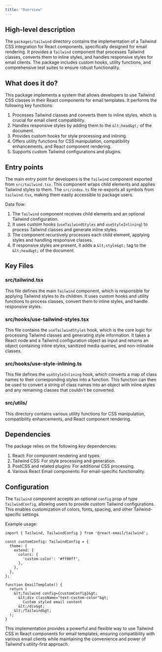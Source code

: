 ```yaml
---
title: "Overview"
---
```


## High-level description
The `packages/tailwind` directory contains the implementation of a Tailwind CSS integration for React components, specifically designed for email rendering. It provides a `Tailwind` component that processes Tailwind classes, converts them to inline styles, and handles responsive styles for email clients. The package includes custom hooks, utility functions, and comprehensive test suites to ensure robust functionality.

## What does it do?
This package implements a system that allows developers to use Tailwind CSS classes in their React components for email templates. It performs the following key functions:

1. Processes Tailwind classes and converts them to inline styles, which is crucial for email client compatibility.
2. Handles responsive styles by adding them to the `&lt;head&gt;` of the document.
3. Provides custom hooks for style processing and inlining.
4. Offers utility functions for CSS manipulation, compatibility enhancements, and React component rendering.
5. Supports custom Tailwind configurations and plugins.

## Entry points
The main entry point for developers is the `Tailwind` component exported from `src/tailwind.tsx`. This component wraps child elements and applies Tailwind styles to them. The `src/index.ts` file re-exports all symbols from `tailwind.tsx`, making them easily accessible to package users.

Data flow:
1. The `Tailwind` component receives child elements and an optional Tailwind configuration.
2. It uses custom hooks (`useTailwindStyles` and `useStyleInlining`) to process Tailwind classes and generate inline styles.
3. The component recursively processes each child element, applying styles and handling responsive classes.
4. If responsive styles are present, it adds a `&lt;style&gt;` tag to the `&lt;head&gt;` of the document.

## Key Files

### src/tailwind.tsx
This file defines the main `Tailwind` component, which is responsible for applying Tailwind styles to its children. It uses custom hooks and utility functions to process classes, convert them to inline styles, and handle responsive styles.

### src/hooks/use-tailwind-styles.tsx
This file contains the `useTailwindStyles` hook, which is the core logic for processing Tailwind classes and generating style information. It takes a React node and a Tailwind configuration object as input and returns an object containing inline styles, sanitized media queries, and non-inlinable classes.

### src/hooks/use-style-inlining.ts
This file defines the `useStyleInlining` hook, which converts a map of class names to their corresponding styles into a function. This function can then be used to convert a string of class names into an object with inline styles and any remaining classes that couldn't be converted.

### src/utils/
This directory contains various utility functions for CSS manipulation, compatibility enhancements, and React component rendering.

## Dependencies
The package relies on the following key dependencies:

1. React: For component rendering and types.
2. Tailwind CSS: For style processing and generation.
3. PostCSS and related plugins: For additional CSS processing.
4. Various React Email components: For email-specific functionality.

## Configuration
The `Tailwind` component accepts an optional `config` prop of type `TailwindConfig`, allowing users to provide custom Tailwind configurations. This enables customization of colors, fonts, spacing, and other Tailwind-specific settings.

Example usage:

```tsx
import { Tailwind, TailwindConfig } from '@react-email/tailwind';

const customConfig: TailwindConfig = {
  theme: {
    extend: {
      colors: {
        'custom-color': '#ff00ff',
      },
    },
  },
};

function EmailTemplate() {
  return (
    &lt;Tailwind config={customConfig}&gt;
      &lt;div className="text-custom-color"&gt;
        Custom styled email content
      &lt;/div&gt;
    &lt;/Tailwind&gt;
  );
}
```

This implementation provides a powerful and flexible way to use Tailwind CSS in React components for email templates, ensuring compatibility with various email clients while maintaining the convenience and power of Tailwind's utility-first approach.